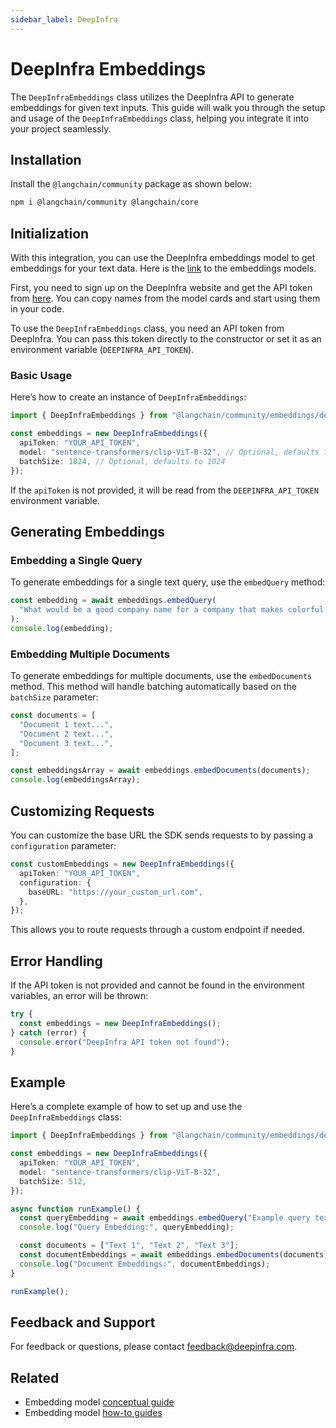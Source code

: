 ```yaml
---
sidebar_label: DeepInfra
---
```


# DeepInfra Embeddings

The `DeepInfraEmbeddings` class utilizes the DeepInfra API to generate embeddings for given text inputs. This guide will walk you through the setup and usage of the `DeepInfraEmbeddings` class, helping you integrate it into your project seamlessly.

## Installation

Install the `@langchain/community` package as shown below:


<IntegrationInstallTooltip></IntegrationInstallTooltip>

```bash npm2yarn
npm i @langchain/community @langchain/core
```

## Initialization

With this integration, you can use the DeepInfra embeddings model to get embeddings for your text data. Here is the [link](https://deepinfra.com/models/embeddings) to the embeddings models.

First, you need to sign up on the DeepInfra website and get the API token from [here](https://deepinfra.com/dash/api_keys). You can copy names from the model cards and start using them in your code.

To use the `DeepInfraEmbeddings` class, you need an API token from DeepInfra. You can pass this token directly to the constructor or set it as an environment variable (`DEEPINFRA_API_TOKEN`).

### Basic Usage

Here’s how to create an instance of `DeepInfraEmbeddings`:

```typescript
import { DeepInfraEmbeddings } from "@langchain/community/embeddings/deepinfra";

const embeddings = new DeepInfraEmbeddings({
  apiToken: "YOUR_API_TOKEN",
  model: "sentence-transformers/clip-ViT-B-32", // Optional, defaults to "sentence-transformers/clip-ViT-B-32"
  batchSize: 1024, // Optional, defaults to 1024
});
```

If the `apiToken` is not provided, it will be read from the `DEEPINFRA_API_TOKEN` environment variable.

## Generating Embeddings

### Embedding a Single Query

To generate embeddings for a single text query, use the `embedQuery` method:

```typescript
const embedding = await embeddings.embedQuery(
  "What would be a good company name for a company that makes colorful socks?"
);
console.log(embedding);
```

### Embedding Multiple Documents

To generate embeddings for multiple documents, use the `embedDocuments` method. This method will handle batching automatically based on the `batchSize` parameter:

```typescript
const documents = [
  "Document 1 text...",
  "Document 2 text...",
  "Document 3 text...",
];

const embeddingsArray = await embeddings.embedDocuments(documents);
console.log(embeddingsArray);
```

## Customizing Requests

You can customize the base URL the SDK sends requests to by passing a `configuration` parameter:

```typescript
const customEmbeddings = new DeepInfraEmbeddings({
  apiToken: "YOUR_API_TOKEN",
  configuration: {
    baseURL: "https://your_custom_url.com",
  },
});
```

This allows you to route requests through a custom endpoint if needed.

## Error Handling

If the API token is not provided and cannot be found in the environment variables, an error will be thrown:

```typescript
try {
  const embeddings = new DeepInfraEmbeddings();
} catch (error) {
  console.error("DeepInfra API token not found");
}
```

## Example

Here’s a complete example of how to set up and use the `DeepInfraEmbeddings` class:

```typescript
import { DeepInfraEmbeddings } from "@langchain/community/embeddings/deepinfra";

const embeddings = new DeepInfraEmbeddings({
  apiToken: "YOUR_API_TOKEN",
  model: "sentence-transformers/clip-ViT-B-32",
  batchSize: 512,
});

async function runExample() {
  const queryEmbedding = await embeddings.embedQuery("Example query text.");
  console.log("Query Embedding:", queryEmbedding);

  const documents = ["Text 1", "Text 2", "Text 3"];
  const documentEmbeddings = await embeddings.embedDocuments(documents);
  console.log("Document Embeddings:", documentEmbeddings);
}

runExample();
```

## Feedback and Support

For feedback or questions, please contact [feedback@deepinfra.com](mailto:feedback@deepinfra.com).

## Related

- Embedding model [conceptual guide](/docs/concepts/embedding_models)
- Embedding model [how-to guides](/docs/how_to/#embedding-models)
